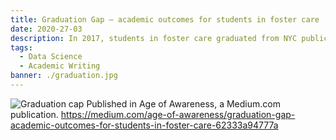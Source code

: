 ```yaml
---
title: Graduation Gap – academic outcomes for students in foster care
date: 2020-27-03
description: In 2017, students in foster care graduated from NYC public high schools at a rate more than 4 times lower than that of their peers.
tags:
  - Data Science
  - Academic Writing
banner: ./graduation.jpg
---
```

![Graduation cap](./graduation.jpg)
Published in Age of Awareness, a Medium.com publication.
https://medium.com/age-of-awareness/graduation-gap-academic-outcomes-for-students-in-foster-care-62333a94777a

